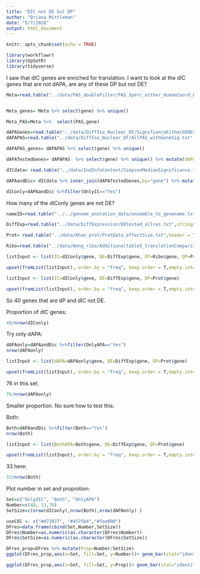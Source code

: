 ```yaml
---
title: "DIC not DE but DP"
author: "Briana Mittleman"
date: "5/7/2020"
output: html_document
---
```


```r
knitr::opts_chunk$set(echo = TRUE)
```

```r
library(workflowr)
library(UpSetR)
library(tidyverse)
```

I saw that dIC genes are enriched for translation. I want to look at the dIC genes that are not dAPA, are any of these DP but not DE?  

```r
Meta=read.table("../data/PAS_doubleFilter/PAS_5perc_either_HumanCoord_BothUsage_meta_doubleFilter.txt", header = T, stringsAsFactors = F) 


Meta_genes= Meta %>% select(gene) %>% unique()

Meta_PAS=Meta %>%  select(PAS,gene)

dAPAGenes=read.table("../data/DiffIso_Nuclear_DF/SignifianceEitherGENES_Nuclear.txt", header = T, stringsAsFactors = F)
dAPAPAS=read.table("../data/DiffIso_Nuclear_DF/AllPAS_withGeneSig.txt", header = T, stringsAsFactors = F) %>% inner_join(Meta, by=c("chr","start", "end","gene")) %>% select(PAS,gene,SigPAU2 ) 

dAPAPAS_genes= dAPAPAS %>% select(gene) %>% unique()

dAPATestedGenes= dAPAPAS  %>% select(gene) %>% unique() %>% mutate(dAPA=ifelse(gene %in% dAPAGenes$gene,"Yes", "No")) 

dICdata= read.table("../data/IndInfoContent/SimpsonMedianSignificance.txt", header = T, stringsAsFactors = F)%>% select(sIC,gene)

dAPAandDic= dICdata %>% inner_join(dAPATestedGenes,by="gene") %>% mutate(Both=ifelse(sIC=="Yes" & dAPA=="Yes", "Yes","No"),OnlyIC=ifelse(sIC=="Yes" & dAPA=="No", "Yes","No"),OnlyAPA=ifelse(sIC=="No" & dAPA=="Yes", "Yes","No"))

dIConly=dAPAandDic %>%filter(OnlyIC=="Yes")

```

How many of the dIConly genes are not DE? 

```r
nameID=read.table("../../genome_anotation_data/ensemble_to_genename.txt",sep="\t", header = T, stringsAsFactors = F) %>% dplyr::select(Gene_stable_ID, Gene.name)

DiffExp=read.table("../data/DiffExpression/DEtested_allres.txt",stringsAsFactors = F,header = F, col.names = c("Gene_stable_ID" ,"logFC" ,"AveExpr" , "t" ,  "P.Value" ,  "adj.P.Val", "B"  )) %>% inner_join(nameID,by="Gene_stable_ID") %>% dplyr::rename('gene'=Gene.name) %>% dplyr::select(-Gene_stable_ID) %>% mutate(DE=ifelse(adj.P.Val<.05, "Yes", "No")) %>% select(gene,DE) %>% filter(DE=="Yes")

Prot= read.table("../data/Khan_prot/ProtData_effectSize.txt",header = T,stringsAsFactors = F)  %>% mutate(dP=ifelse(pval<0.05, "Yes", "No")) %>% filter(dP=="Yes")

Ribo=read.table("../data/Wang_ribo/Additionaltable5_translationComparisons.txt",header = T, stringsAsFactors = F) %>% rename("Gene_stable_ID"= ENSG) %>% inner_join(nameID,by="Gene_stable_ID") %>% dplyr::select(Gene.name, HvC.beta, HvC.pvalue, HvC.FDR) %>% rename("gene"=Gene.name) %>% mutate(dTE=ifelse(HvC.FDR <0.05, "Yes","No")) %>% filter(dTE=="Yes")

```

```r
listInput <- list(IC=dIConly$gene, DE=DiffExp$gene, DT=Ribo$gene, DP=Prot$gene)

upset(fromList(listInput), order.by = "freq", keep.order = T,empty.intersections = "on")
```

```r
listInput <- list(IC=dIConly$gene, DE=DiffExp$gene, DP=Prot$gene)

upset(fromList(listInput), order.by = "freq", keep.order = T,empty.intersections = "on")
```



So 40 genes that are dP and dIC not DE.  

Proportion of dIC genes: 

```r
40/nrow(dIConly)
```

Try only dAPA: 

```r
dAPAonly=dAPAandDic %>%filter(OnlyAPA=="Yes")
nrow(dAPAonly)
```
```r
listInput <- list(dAPA=dAPAonly$gene, DE=DiffExp$gene, DP=Prot$gene)

upset(fromList(listInput), order.by = "freq", keep.order = T,empty.intersections = "on")
```
76 in this set. 

```r
76/nrow(dAPAonly)
```
 Smaller proportion. No sure how to test this. 
 

Both: 

```r
Both=dAPAandDic %>%filter(Both=="Yes")
nrow(Both)
```
```r
listInput <- list(BothAPA=Both$gene, DE=DiffExp$gene, DP=Prot$gene)

upset(fromList(listInput), order.by = "freq", keep.order = T,empty.intersections = "on")
```
33 here:  

```r
33/nrow(Both)
```


Plot number in set and proprotion: 

```r
Set=c("OnlydIC", "Both", "OnlyAPA")
Number=c(40, 33,76)
SetSize=c(nrow(dIConly),nrow(Both),nrow(dAPAonly) )

useCOl <- c("#d73027", "#4575b4","#fee090")
DFres=data.frame(cbind(Set,Number,SetSize)) 
DFres$Number=as.numeric(as.character(DFres$Number))
DFres$SetSize=as.numeric(as.character(DFres$SetSize))

DFres_prop=DFres %>% mutate(Prop=Number/SetSize)
ggplot(DFres_prop,aes(x=Set, fill=Set, y=Number))+ geom_bar(stat="identity")+ scale_fill_manual(values=useCOl)

ggplot(DFres_prop,aes(x=Set, fill=Set, y=Prop))+ geom_bar(stat="identity", width=.5)+ scale_fill_manual(values=useCOl) + labs(title="Proportion of APA set that are dP not DE", y="Proportion of APA set")+geom_text(aes(label=round(Prop,3)), position=position_dodge(width=0.9), vjust=2) + theme(legend.position = "none")

```

